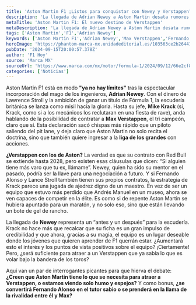 ```yaml
---
title: 'Aston Martin F1 ¡Listos para conquistar con Newey y Verstappen?'
description: 'La llegada de Adrian Newey a Aston Martin desata rumores sobre una posible unión con Max Verstappen. ¿Podrán los británicos desafiar a los grandes de la F1?'
metaTitle: 'Aston Martin F1: El nuevo destino de Verstappen'
metaDescription: 'La llegada de Adrian Newey a Aston Martin desata rumores sobre Verstappen. ¿Podrán desafiar a los grandes en la F1?'
tags: ['Aston Martin','F1','Adrian Newey']
keywords: ['Aston Martin F1','Adrian Newey','Max Verstappen','Fernando Alonso','Fórmula 1']
heroImage: 'https://phantom-marca-mx.unidadeditorial.es/103563ce2b26441487a942d93ca6a6c8/resize/600/mx/assets/multimedia/imagenes/2024/09/12/17261408595884.jpg'
pubDate: '2024-09-15T20:00:57.378Z'
author: 'F1 Hoy'
source: 'Marca MX'
sourceUrl: 'https://www.marca.com/mx/motor/formula-1/2024/09/12/66e2cf8eca4741f63d8b4574.html'
categories: ['Noticias']
---
```

Aston Martin F1 está en modo **"ya no hay límites"** tras la espectacular incorporación del mago de los ingenieros, **Adrian Newey**. Con el dinero de Lawrence Stroll y la ambición de ganar un título de Fórmula 1, la escudería británica se lanza como misil hacia la gloria. Hasta su jefe, **Mike Krack** (sí, Krack, como si a los mecánicos los reclutaran en una fiesta de rave), anda hablando de la posibilidad de contratar a **Max Verstappen**, el tri campeón, claro que sí. Esta declaración sacó chispas más rápido que un piloto saliendo del pit lane, y deja claro que Aston Martin no solo recita el doctrina, sino que también quiere ingresar a la **liga de los grandes** con acciones.

**¿Verstappen con los de Aston?** La verdad es que su contrato con Red Bull se extiende hasta 2028, pero existen esas cláusulas que dicen: “Si alguien tiene más varo que tu ex, llámame”. Newey, quien ha sido su mentor en el pasado, podría ser la llave para una negociación a futuro. Y si Fernando Alonso y Lance Stroll también tienen sus propios contratos, la estrategia de Krack parece una jugada de ajedrez digno de un maestro. En vez de ser un equipo que estuvo más perdido que Andrés Manuel en un museo, ahora se ven capaces de competir en la élite. Es como si de repente Aston Martin se hubiera apuntado para un maratón, y no solo eso, sino que están llevando un bote de gel de rancho.

La llegada de **Newey** representa un “antes y un después” para la escudería. Krack no hace más que recalcar que su ficha es un gran impulso de credibilidad y que ahora, gracias a su magia, el equipo es un lugar deseable donde los jóvenes que quieren aprender de F1 querrán estar. ¿Aumentará esto el interés y los puntos de vista positivos sobre el equipo? ¡Ciertamente! Pero, ¿será suficiente para atraer a un Verstappen que ya sabía lo que es volar bajo la bandera de los toros? 

Aquí van un par de interrogantes picantes para que hierva el debate: **¿Creen que Aston Martin tiene lo que se necesita para atraer a Verstappen, o estamos viendo solo humo y espejos?** Y como bonus, **¿se convertirá Fernando Alonso en el tutor sabio o se prenderá en la llama de la rivalidad entre él y Max?**


